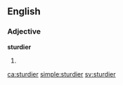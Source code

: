 ==English==

===Adjective===
'''sturdier'''

# {{en-comparative of|sturdy}}

[[ca:sturdier]]
[[simple:sturdier]]
[[sv:sturdier]]
